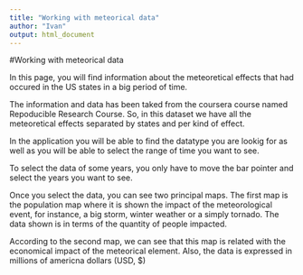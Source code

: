 ```yaml
---
title: "Working with meteorical data"
author: "Ivan"
output: html_document
---
```


#Working with meteorical data

In this page, you will find information about the meteoretical effects that had occured in the US states in a big period of time.

The information and data has been taked from the coursera course named Repoducible Research Course. So, in this dataset we have all the meteoretical effects separated by states and per kind of effect.

In the application you will be able to find the datatype you are lookig for as well as you will be able to select the range of time you want to see. 

To select the data of some years, you only have to move the bar pointer and select the years you want to see.

Once you select the data, you can see two principal maps. The first map is the population map where it is shown the impact of the meteorological event, for instance, a big storm, winter weather or a simply tornado. The data shown is in terms of the quantity of people impacted.

According to the second map, we can see that this map is related with the economical impact of the meteorical element. Also, the data is expressed in millions of americna dollars (USD, $)